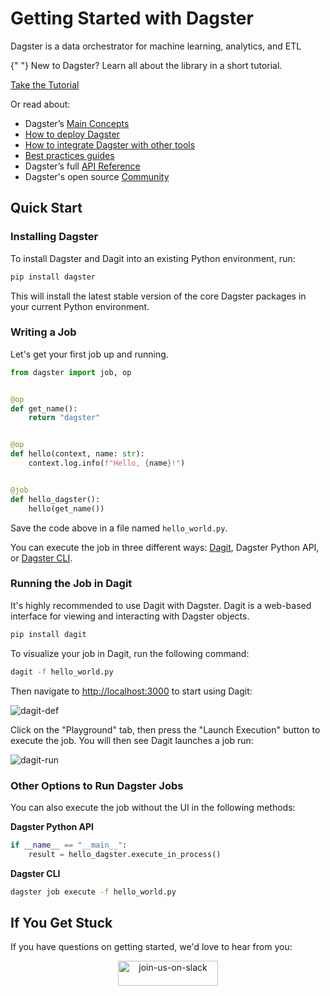 # Getting Started with Dagster

<p className="text-2xl mt-0 text-gray-500 tracking-tight font-light">
  Dagster is a data orchestrator for machine learning, analytics, and ETL
</p>

<div className="md:col-span-3 flex flex-wrap md:flex-nowrap items-center bg-gradient-to-b from-blue-400 to-blue-500 shadow-lg rounded-2xl py-6 md:py-2 px-6 md:pr-5 space-y-4 md:space-y-0 md:space-x-8">
  <p className="flex-auto text-white text-lg">
    {" "}
    New to Dagster? Learn all about the library in a short tutorial.
  </p>
  <a
    href="/tutorial"
    className="flex-none bg-blue-600 hover:bg-blue-700 transition-colors duration-200 text-white font-semibold rounded-lg py-3 px-4 no-underline"
  >
    Take the Tutorial
  </a>
</div>

Or read about:

- Dagster’s [Main Concepts](/concepts)
- [How to deploy Dagster](/deployment)
- [How to integrate Dagster with other tools](/integrations)
- [Best practices guides](/guides)
- Dagster’s full [API Reference](/\_apidocs)
- Dagster's open source [Community](/community)

## Quick Start

### Installing Dagster

To install Dagster and Dagit into an existing Python environment, run:

```bash
pip install dagster
```

This will install the latest stable version of the core Dagster packages in your current Python environment.

### Writing a Job

Let's get your first job up and running.

```python file=/getting_started/hello_world.py startafter=start_pipeline_marker endbefore=end_pipeline_marker
from dagster import job, op


@op
def get_name():
    return "dagster"


@op
def hello(context, name: str):
    context.log.info(f"Hello, {name}!")


@job
def hello_dagster():
    hello(get_name())
```

Save the code above in a file named `hello_world.py`.

<!--
  TODO: update links once we have pipeline execution concept page
  https://github.com/dagster-io/dagster/issues/3964
-->

You can execute the job in three different ways: [Dagit](/concepts/dagit/dagit), Dagster Python API, or [Dagster CLI](/\_apidocs/cli#dagster-pipeline-execute).

### Running the Job in Dagit

It's highly recommended to use Dagit with Dagster. Dagit is a web-based interface for viewing and interacting with Dagster objects.

```bash
pip install dagit
```

To visualize your job in Dagit, run the following command:

```bash
dagit -f hello_world.py
```

Then navigate to <http://localhost:3000> to start using Dagit:

<Image
alt="dagit-def"
src="/images/getting-started/dagit-def.png"
width={4032}
height={2454}
/>

Click on the "Playground" tab, then press the "Launch Execution" button to execute the job. You will then see Dagit launches a job run:

<Image
alt="dagit-run"
src="/images/getting-started/dagit-run.png"
width={4032}
height={2454}
/>

### Other Options to Run Dagster Jobs

You can also execute the job without the UI in the following methods:

**Dagster Python API**

```python file=/getting_started/hello_world.py startafter=start_execute_marker endbefore=end_execute_marker
if __name__ == "__main__":
    result = hello_dagster.execute_in_process()
```

**Dagster CLI**

```bash
dagster job execute -f hello_world.py
```

## If You Get Stuck

If you have questions on getting started, we'd love to hear from you:

<p align="center">
  <a href="https://dagster-slackin.herokuapp.com/" target="_blank">
    <Image
      alt="join-us-on-slack"
      src="/assets/join-us-on-slack.png"
      width="160"
      height="40"
    />
  </a>
</p>
